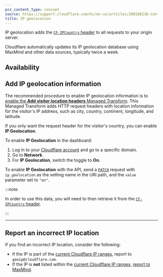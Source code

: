 ```yaml
---
pcx_content_type: concept
source: https://support.cloudflare.com/hc/en-us/articles/200168236-Configuring-IP-geolocation
title: IP geolocation
---
```



IP geolocation adds the [`CF-IPCountry` header](/fundamentals/reference/http-request-headers/#cf-ipcountry) to all requests to your origin server.

Cloudflare automatically updates its IP geolocation database using MaxMind and other data sources, typically twice a week.

## Availability

<FeatureTable id="network.ip_geolocation" />

## Add IP geolocation information

The recommended procedure to enable IP geolocation information is to [enable the **Add visitor location headers** Managed Transform](/rules/transform/managed-transforms/reference/#add-visitor-location-headers). This Managed Transform adds HTTP request headers with location information for the visitor's IP address, such as city, country, continent, longitude, and latitude.

If you only want the request header for the visitor's country, you can enable **IP Geolocation**.

<Tabs syncKey="dashPlusAPI"> <TabItem label="Dashboard">

To enable **IP Geolocation** in the dashboard:

1. Log in to your [Cloudflare account](https://dash.cloudflare.com) and go to a specific domain.
2. Go to **Network**.
3. For **IP Geolocation**, switch the toggle to **On**.

</TabItem> <TabItem label="API">

To enable **IP Geolocation** with the API, send a [`PATCH`](/api/operations/zone-settings-edit-single-setting) request with `ip_geolocation` as the setting name in the URI path, and the `value` parameter set to `"on"`.

</TabItem> </Tabs>

:::note

In order to use this data, you will need to then retrieve it from the [`CF-IPCountry` header](/fundamentals/reference/http-request-headers/#cf-ipcountry).

:::

---

## Report an incorrect IP location

If you find an incorrect IP location, consider the following:

- If the IP is part of the [current Cloudflare IP ranges](https://www.cloudflare.com/ips/), report to `geoip@cloudflare.com`.
- If the IP is **not** listed within the [current Cloudflare IP ranges](https://www.cloudflare.com/ips/), [report to MaxMind](https://www.maxmind.com/en/geoip-data-correction-request).
